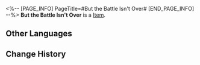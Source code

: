<%-- [PAGE_INFO]
PageTitle=#But the Battle Isn't Over#
[END_PAGE_INFO] --%>
{{Item Infobox
|id          = 23003
|image       = Item But the Battle Isn't Over.png
|type        = 
|invCategory = Light Cone
|rarity      = 5
|effect      = Light Cone for the Path of {{Color|h|Harmony}}. The Light Cone ability is only effective for characters of this Path.
|description = ''"Remember, the war with the monsters cannot be won by retreating."<br />"We are the last defense, the final iron wall between them and Belobog..."<br />"We cannot retreat under any circumstances!"''
}}
{{Description|She looks up to see the frozen earth and endless winter ahead.<br />Business as usual.<br />Only that... the figure at which she had been gazing is gone.}}
'''But the Battle Isn't Over''' is a [[Item]].

==Other Languages==
{{Other Languages
|en   = But the Battle Isn't Over
|zhs  = 但战斗还未结束
|zht  = 但戰鬥還未結束
|ja   = だが{{Rubi|戦争|せんそう}}は{{Rubi|終|お}}わらない
|ko   = 아직 전투는 끝나지 않았다
|es   = La batalla no ha terminado
|fr   = Le combat n'est pas terminé
|ru   = Битва не окончена
|th   = But the Battle Isn't Over
|vi   = Cuộc Chiến Chưa Nguôi
|de   = Der Kampf ist nicht vorbei
|id   = But the Battle Isn't Over
|pt   = Mas a Batalha Não Acabou
}}

==Change History==
{{Change History|1.0}}